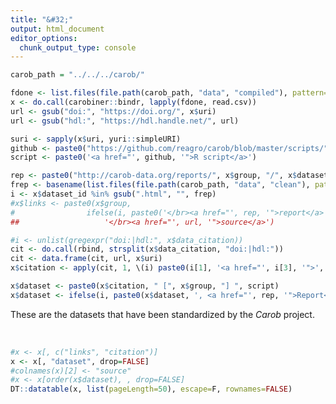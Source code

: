 ```yaml
---
title: "&#32;"
output: html_document
editor_options: 
  chunk_output_type: console
---
```



```r
carob_path = "../../../carob/"

fdone <- list.files(file.path(carob_path, "data", "compiled"), pattern="_metadata.csv$", full=TRUE)
x <- do.call(carobiner::bindr, lapply(fdone, read.csv))
url <- gsub("doi:", "https://doi.org/", x$uri)
url <- gsub("hdl:", "https://hdl.handle.net/", url)

suri <- sapply(x$uri, yuri::simpleURI)
github <- paste0("https://github.com/reagro/carob/blob/master/scripts/", x$group, "/", suri, ".R")
script <- paste0('<a href="', github, '">R script</a>')

rep <- paste0("http://carob-data.org/reports/", x$group, "/", x$dataset_id, ".html")
frep <- basename(list.files(file.path(carob_path, "data", "clean"), pattern="html$", recursive = TRUE))
i <- x$dataset_id %in% gsub(".html", "", frep)
#x$links <- paste0(x$group, 
#                ifelse(i, paste0('</br><a href="', rep, '">report</a>'), ""), "")
##                   '</br><a href="', url, '">source</a>')

#i <- unlist(gregexpr("doi:|hdl:", x$data_citation))
cit <- do.call(rbind, strsplit(x$data_citation, "doi:|hdl:"))
cit <- data.frame(cit, url, x$uri)
x$citation <- apply(cit, 1, \(i) paste0(i[1], '<a href="', i[3], '">', i[4], '</a>'))

x$dataset <- paste0(x$citation, " [", x$group, "] ", script)
x$dataset <- ifelse(i, paste0(x$dataset, ', <a href="', rep, '">Report</a>'), x$dataset)

```

These are the datasets that have been standardized by the *Carob* project.

</br>

```r
#x <- x[, c("links", "citation")]
x <- x[, "dataset", drop=FALSE]
#colnames(x)[2] <- "source"
#x <- x[order(x$dataset), , drop=FALSE]
DT::datatable(x, list(pageLength=50), escape=F, rownames=FALSE)
```


